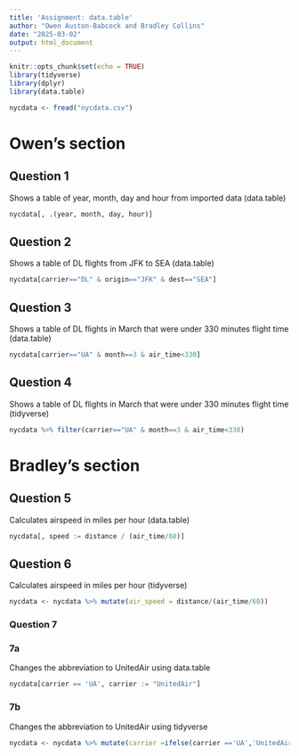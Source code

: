 ```yaml
---
title: 'Assignment: data.table'
author: "Owen Auston-Babcock and Bradley Collins"
date: "2025-03-02"
output: html_document
---
```


```r
knitr::opts_chunk$set(echo = TRUE)
library(tidyverse)
library(dplyr)
library(data.table)

nycdata <- fread("nycdata.csv")
```

# Owen's section

## Question 1

Shows a table of year, month, day and hour from imported data (data.table)
```r
nycdata[, .(year, month, day, hour)]
```

## Question 2

Shows a table of DL flights from JFK to SEA (data.table)
```r
nycdata[carrier=="DL" & origin=="JFK" & dest=="SEA"]
```

## Question 3

Shows a table of DL flights in March that were under 330 minutes flight time (data.table)
```r
nycdata[carrier=="UA" & month==3 & air_time<330]
```

## Question 4

Shows a table of DL flights in March that were under 330 minutes flight time (tidyverse)
```r
nycdata %>% filter(carrier=="UA" & month==3 & air_time<330)
```

# Bradley's section

## Question 5

Calculates airspeed in miles per hour (data.table)
```r
nycdata[, speed := distance / (air_time/60)]
```

## Question 6

Calculates airspeed in miles per hour (tidyverse)
```r
nycdata <- nycdata %>% mutate(air_speed = distance/(air_time/60))
```

### Question 7

### 7a

Changes the abbreviation to UnitedAir using data.table
```r
nycdata[carrier == 'UA', carrier := "UnitedAir"]
```

### 7b

Changes the abbreviation to UnitedAir using tidyverse
```r
nycdata <- nycdata %>% mutate(carrier =ifelse(carrier =='UA','UnitedAir', carrier))
```

